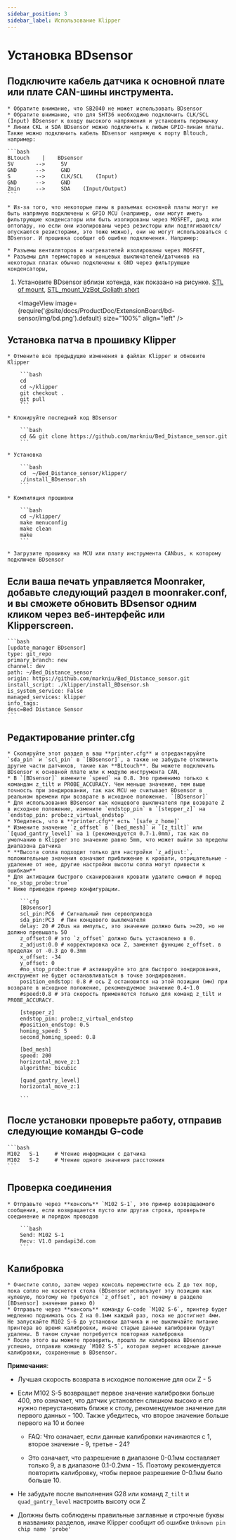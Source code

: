 ```yaml
---
sidebar_position: 3
sidebar_label: Использование Klipper
---
```



# Установка **BDsensor**

## Подключите кабель датчика к основной плате или плате CAN-шины инструмента.

    * Обратите внимание, что SB2040 не может использовать BDsensor
    * Обратите внимание, что для SHT36 необходимо подключить CLK/SCL (Input) BDsensor к входу высокого напряжения и установить перемычку
    * Линии CKL и SDA BDsensor можно подключить к любым GPIO-пинам платы. Также можно подключить кабель BDsensor напрямую к порту Bltouch, например:

    ```bash
    BLtouch    |    BDsensor
    5V       -->     5V
    GND      -->     GND
    S        -->     CLK/SCL    (Input)
    GND      -->     GND
    Zmin     -->     SDA    (Input/Output) 
    ```

    * Из-за того, что некоторые пины в разъемах основной платы могут не быть напрямую подключены к GPIO MCU (например, они могут иметь фильтрующие конденсаторы или быть изолированы через MOSFET, диод или оптопару, но если они изолированы через резисторы или подтягиваются/опускаются резисторами, это тоже можно), они не могут использоваться с BDsensor. И прошивка сообщит об ошибке подключения. Например:

    * Разъемы вентиляторов и нагревателей изолированы через MOSFET,
    * Разъемы для термисторов и концевых выключателей/датчиков на некоторых платах обычно подключены к GND через фильтрующие конденсаторы,

1. Установите BDsensor вблизи хотенда, как показано на рисунке. [STL of mount](https://www.thingiverse.com/thing:6098131), [STL_mount_VzBot_Goliath short](https://discord.com/channels/829828765512106054/1163237892957671424)

    <ImageView image={require('@site/docs/ProductDoc/ExtensionBoard/bd-sensor/img/bd.png').default} size="100%" align="left" />


## Установка патча в прошивку Klipper

    * Отмените все предыдущие изменения в файлах Klipper и обновите Klipper

        ```bash
        cd
        cd ~/klipper
        git checkout .
        git pull
        ```

    * Клонируйте последний код BDsensor

        ```bash
        cd && git clone https://github.com/markniu/Bed_Distance_sensor.git
        ```

    * Установка

        ```bash
        cd  ~/Bed_Distance_sensor/klipper/
        ./install_BDsensor.sh
        ```

    * Компиляция прошивки

        ```bash
        cd ~/klipper/
        make menuconfig
        make clean
        make
        ```

    * Загрузите прошивку на MCU или плату инструмента CANbus, к которому подключен BDsensor

## Если ваша печать управляется Moonraker, добавьте следующий раздел в moonraker.conf, и вы сможете обновить BDsensor одним кликом через веб-интерфейс или Klipperscreen.

    ```bash
    [update_manager BDsensor]
    type: git_repo
    primary_branch: new
    channel: dev
    path: ~/Bed_Distance_sensor
    origin: https://github.com/markniu/Bed_Distance_sensor.git
    install_script: ./klipper/install_BDsensor.sh
    is_system_service: False
    managed_services: klipper
    info_tags:
    desc=Bed Distance Sensor
    ```

## Редактирование printer.cfg

    * Скопируйте этот раздел в ваш **printer.cfg** и отредактируйте `sda_pin` и `scl_pin` в `[BDsensor]`, а также не забудьте отключить другие части датчиков, такие как **BLtouch**. Вы можете подключить BDsensor к основной плате или к модулю инструмента CAN,
    * В `[BDsensor]` измените `speed` на 0.8. Это применимо только к командам z_tilt и PROBE_ACCURACY. Чем меньше значение, тем выше точность при зондировании, так как MCU не считывает BDsensor в реальном времени при возврате в исходное положение. `[BDsensor]`
    * Для использования BDsensor как концевого выключателя при возврате Z в исходное положение, измените `endstop_pin` в `[stepper_z]` на `endstop_pin: probe:z_virtual_endstop`
    * Убедитесь, что в **printer.cfg** есть `[safe_z_home]` 
    * Измените значение `z_offset` в `[bed_mesh]` и `[z_tilt]` или `[quad_gantry_level]` на 1 (рекомендуется 0.7-1.0mm), так как по умолчанию в Klipper это значение равно 5mm, что может выйти за пределы диапазона датчика
    * **Высота сопла подходит только для настройки `z_adjust:`, положительные значения означают приближение к кровати, отрицательные - удаление от нее, другие настройки высоты сопла могут привести к ошибкам**
    * Для активации быстрого сканирования кровати удалите символ # перед `no_stop_probe:true`
    * Ниже приведен пример конфигурации.

        ```cfg
        [BDsensor] 
        scl_pin:PC6  # Сигнальный пин сервопривода
        sda_pin:PC3  # Пин концевого выключателя
        delay: 20 # 20us на импульс, это значение должно быть >=20, но не должно превышать 50
        z_offset:0 # это `z_offset` должно быть установлено в 0. 
        z_adjust:0.0 # корректировка оси Z, заменяет функцию z_offset. в пределах от -0.3 до 0.3mm
        x_offset: -34
        y_offset: 0
        #no_stop_probe:true # активируйте это для быстрого зондирования, инструмент не будет останавливаться в точке зондирования.
        position_endstop: 0.8 # ось Z остановится на этой позиции (мм) при возврате в исходное положение, рекомендуемое значение 0.4~1.0
        #speed:0.8 # эта скорость применяется только для команд z_tilt и PROBE_ACCURACY.

        [stepper_z]
        endstop_pin: probe:z_virtual_endstop 
        #position_endstop: 0.5
        homing_speed: 5
        second_homing_speed: 0.8

        [bed_mesh]
        speed: 200
        horizontal_move_z:1
        algorithm: bicubic

        [quad_gantry_level]
        horizontal_move_z:1

        ```

## После установки проверьте работу, отправив следующие команды G-code

    ```bash
    M102   S-1     # Чтение информации с датчика
    M102   S-2     # Чтение одного значения расстояния
    ```

## Проверка соединения

    * Отправьте через **консоль** `M102 S-1`, это пример возвращаемого сообщения, если возвращается пусто или другая строка, проверьте соединение и порядок проводов

        ```bash
        Send: M102 S-1
        Recv: V1.0 pandapi3d.com
        ```

## Калибровка

    * Очистите сопло, затем через консоль переместите ось Z до тех пор, пока сопло не коснется стола (BDsensor использует эту позицию как нулевую, поэтому не требуется `z_offset`, вот почему в разделе [BDsensor] значение равно 0)
    * Отправьте через **консоль** команду G-code `M102 S-6`, принтер будет медленно поднимать ось Z на 0.1мм каждый раз, пока не достигнет 4мм. Не запускайте M102 S-6 до установки датчика и не выключайте питание принтера во время калибровки, иначе старые данные калибровки будут удалены. В таком случае потребуется повторная калибровка
    * После этого вы можете проверить, прошла ли калибровка BDsensor успешно, отправив команду `M102 S-5`, которая вернет исходные данные калибровки, сохраненные в BDsensor.

**Примечания**:

* Лучшая скорость возврата в исходное положение для оси Z - 5

* Если M102 S-5 возвращает первое значение калибровки больше 400, это означает, что датчик установлен слишком высоко и его нужно переустановить ближе к столу, рекомендуемое значение для первого данных - 100. Также убедитесь, что второе значение больше первого на 10 и более

  * FAQ: Что означает, если данные калибровки начинаются с 1, второе значение - 9, третье - 24?

  * Это означает, что разрешение в диапазоне 0-0.1мм составляет только 9, а в диапазоне 0.1-0.2мм - 15. Поэтому рекомендуется повторить калибровку, чтобы первое разрешение 0-0.1мм было больше 10.

* Не забудьте после выполнения G28 или команд `Z_tilt` и `quad_gantry_level` настроить высоту оси Z

* Должны быть соблюдены правильные заглавные и строчные буквы в названиях разделов, иначе Klipper сообщит об ошибке `Unknown pin chip name 'probe'`